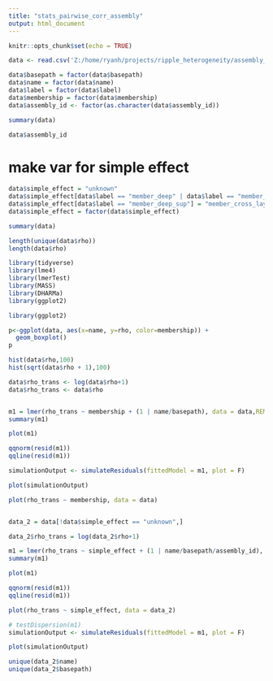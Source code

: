 ```yaml
---
title: "stats_pairwise_corr_assembly"
output: html_document
---
```


```r
knitr::opts_chunk$set(echo = TRUE)
```


```r
data <- read.csv('Z:/home/ryanh/projects/ripple_heterogeneity/assembly_unit_corrs/results/df.csv')

data$basepath = factor(data$basepath)
data$name = factor(data$name)
data$label = factor(data$label)
data$membership = factor(data$membership)
data$assembly_id <- factor(as.character(data$assembly_id))

summary(data)

```

```r

data$assembly_id
```

# make var for simple effect
```r

data$simple_effect = "unknown"
data$simple_effect[data$label == "member_deep" | data$label == "member_sup"] = "member_single_layer"
data$simple_effect[data$label == "member_deep_sup"] = "member_cross_layer"
data$simple_effect = factor(data$simple_effect)

summary(data)
```


```r

length(unique(data$rho))
length(data$rho)

```

```r

library(tidyverse)
library(lme4)
library(lmerTest)
library(MASS)
library(DHARMa)
library(ggplot2)

```

```r
library(ggplot2)

p<-ggplot(data, aes(x=name, y=rho, color=membership)) +
  geom_boxplot()
p

```

```r
hist(data$rho,100)
hist(sqrt(data$rho + 1),100)
```

```r
data$rho_trans <- log(data$rho+1)
data$rho_trans <- data$rho


m1 = lmer(rho_trans ~ membership + (1 | name/basepath), data = data,REML=FALSE)
summary(m1)

```


```r
plot(m1)

qqnorm(resid(m1))
qqline(resid(m1))
```


```r
simulationOutput <- simulateResiduals(fittedModel = m1, plot = F)
```


```r
plot(simulationOutput)
```

```r
plot(rho_trans ~ membership, data = data)
```


```r


```


```r

data_2 = data[!data$simple_effect == "unknown",]

data_2$rho_trans = log(data_2$rho+1)

m1 = lmer(rho_trans ~ simple_effect + (1 | name/basepath/assembly_id), data = data_2,REML=FALSE)
summary(m1)

```


```r
plot(m1)

qqnorm(resid(m1))
qqline(resid(m1))
```

```r
plot(rho_trans ~ simple_effect, data = data_2)

```

```r

# testDispersion(m1)
simulationOutput <- simulateResiduals(fittedModel = m1, plot = F)


```



```r
plot(simulationOutput)

```

```r
unique(data_2$name)
unique(data_2$basepath)

```

```r

```

```r

```

```r

```

```r

```

```r

```

```r

```

```r

```

```r

```

